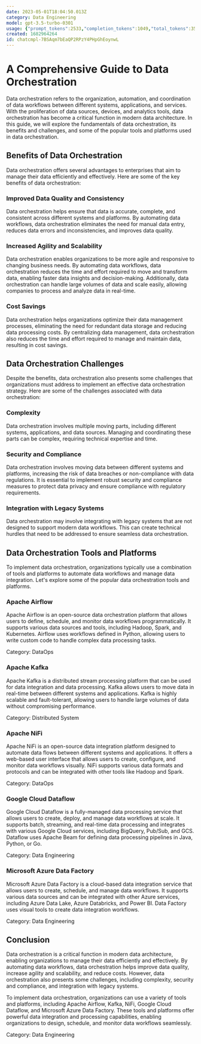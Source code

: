 ```yaml
---
date: 2023-05-01T18:04:50.013Z
category: Data Engineering
model: gpt-3.5-turbo-0301
usage: {"prompt_tokens":2533,"completion_tokens":1049,"total_tokens":3582}
created: 1682964264
id: chatcmpl-7BSAqm7bEaQP2RPzY4PHpGhEoynwL
---
```


# A Comprehensive Guide to Data Orchestration

Data orchestration refers to the organization, automation, and coordination of data workflows between different systems, applications, and services. With the proliferation of data sources, devices, and analytics tools, data orchestration has become a critical function in modern data architecture. In this guide, we will explore the fundamentals of data orchestration, its benefits and challenges, and some of the popular tools and platforms used in data orchestration.

## Benefits of Data Orchestration

Data orchestration offers several advantages to enterprises that aim to manage their data efficiently and effectively. Here are some of the key benefits of data orchestration:

### Improved Data Quality and Consistency

Data orchestration helps ensure that data is accurate, complete, and consistent across different systems and platforms. By automating data workflows, data orchestration eliminates the need for manual data entry, reduces data errors and inconsistencies, and improves data quality.

### Increased Agility and Scalability

Data orchestration enables organizations to be more agile and responsive to changing business needs. By automating data workflows, data orchestration reduces the time and effort required to move and transform data, enabling faster data insights and decision-making. Additionally, data orchestration can handle large volumes of data and scale easily, allowing companies to process and analyze data in real-time.

### Cost Savings

Data orchestration helps organizations optimize their data management processes, eliminating the need for redundant data storage and reducing data processing costs. By centralizing data management, data orchestration also reduces the time and effort required to manage and maintain data, resulting in cost savings.

## Data Orchestration Challenges

Despite the benefits, data orchestration also presents some challenges that organizations must address to implement an effective data orchestration strategy. Here are some of the challenges associated with data orchestration:

### Complexity

Data orchestration involves multiple moving parts, including different systems, applications, and data sources. Managing and coordinating these parts can be complex, requiring technical expertise and time.

### Security and Compliance

Data orchestration involves moving data between different systems and platforms, increasing the risk of data breaches or non-compliance with data regulations. It is essential to implement robust security and compliance measures to protect data privacy and ensure compliance with regulatory requirements.

### Integration with Legacy Systems

Data orchestration may involve integrating with legacy systems that are not designed to support modern data workflows. This can create technical hurdles that need to be addressed to ensure seamless data orchestration.

## Data Orchestration Tools and Platforms

To implement data orchestration, organizations typically use a combination of tools and platforms to automate data workflows and manage data integration. Let's explore some of the popular data orchestration tools and platforms.

### Apache Airflow

Apache Airflow is an open-source data orchestration platform that allows users to define, schedule, and monitor data workflows programmatically. It supports various data sources and tools, including Hadoop, Spark, and Kubernetes. Airflow uses workflows defined in Python, allowing users to write custom code to handle complex data processing tasks.

Category: DataOps

### Apache Kafka

Apache Kafka is a distributed stream processing platform that can be used for data integration and data processing. Kafka allows users to move data in real-time between different systems and applications. Kafka is highly scalable and fault-tolerant, allowing users to handle large volumes of data without compromising performance.

Category: Distributed System

### Apache NiFi

Apache NiFi is an open-source data integration platform designed to automate data flows between different systems and applications. It offers a web-based user interface that allows users to create, configure, and monitor data workflows visually. NiFi supports various data formats and protocols and can be integrated with other tools like Hadoop and Spark.

Category: DataOps

### Google Cloud Dataflow

Google Cloud Dataflow is a fully-managed data processing service that allows users to create, deploy, and manage data workflows at scale. It supports batch, streaming, and real-time data processing and integrates with various Google Cloud services, including BigQuery, Pub/Sub, and GCS. Dataflow uses Apache Beam for defining data processing pipelines in Java, Python, or Go.

Category: Data Engineering

### Microsoft Azure Data Factory

Microsoft Azure Data Factory is a cloud-based data integration service that allows users to create, schedule, and manage data workflows. It supports various data sources and can be integrated with other Azure services, including Azure Data Lake, Azure Databricks, and Power BI. Data Factory uses visual tools to create data integration workflows.

Category: Data Engineering

## Conclusion

Data orchestration is a critical function in modern data architecture, enabling organizations to manage their data efficiently and effectively. By automating data workflows, data orchestration helps improve data quality, increase agility and scalability, and reduce costs. However, data orchestration also presents some challenges, including complexity, security and compliance, and integration with legacy systems.

To implement data orchestration, organizations can use a variety of tools and platforms, including Apache Airflow, Kafka, NiFi, Google Cloud Dataflow, and Microsoft Azure Data Factory. These tools and platforms offer powerful data integration and processing capabilities, enabling organizations to design, schedule, and monitor data workflows seamlessly.

Category: Data Engineering